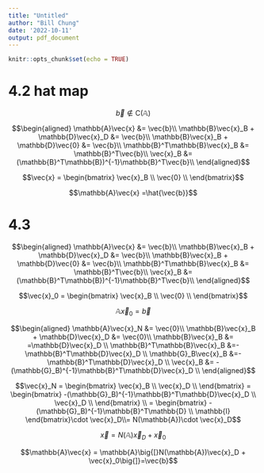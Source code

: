 ```yaml
---
title: "Untitled"
author: "Bill Chung"
date: '2022-10-11'
output: pdf_document
---
```


```r
knitr::opts_chunk$set(echo = TRUE)
```

# 4.2 hat map

$$\vec{b} \notin \text{C}(\mathbb{A})$$

$$\begin{aligned}
\mathbb{A}\vec{x} &= \vec{b}\\
\mathbb{B}\vec{x}_B + \mathbb{D}\vec{x}_D &= \vec{b}\\
\mathbb{B}\vec{x}_B + \mathbb{D}\vec{0} &= \vec{b}\\
\mathbb{B}^T\mathbb{B}\vec{x}_B  &= \mathbb{B}^T\vec{b}\\
\vec{x}_B  &= (\mathbb{B}^T\mathbb{B})^{-1}\mathbb{B}^T\vec{b}\\
\end{aligned}$$

$$\vec{x} = \begin{bmatrix}
\vec{x}_B \\
\vec{0} \\
\end{bmatrix}$$


$$\mathbb{A}\vec{x} =\hat{\vec{b}}$$

# 4.3

$$\begin{aligned}
\mathbb{A}\vec{x} &= \vec{b}\\
\mathbb{B}\vec{x}_B + \mathbb{D}\vec{x}_D &= \vec{b}\\
\mathbb{B}\vec{x}_B + \mathbb{D}\vec{0} &= \vec{b}\\
\mathbb{B}^T\mathbb{B}\vec{x}_B  &= \mathbb{B}^T\vec{b}\\
\vec{x}_B  &= (\mathbb{B}^T\mathbb{B})^{-1}\mathbb{B}^T\vec{b}\\
\end{aligned}$$

$$\vec{x}_0 = \begin{bmatrix}
\vec{x}_B \\
\vec{0} \\
\end{bmatrix}$$

$$\mathbb{A}\vec{x}_0 =\vec{b}$$


$$\begin{aligned}
\mathbb{A}\vec{x}_N &= \vec{0}\\
\mathbb{B}\vec{x}_B + \mathbb{D}\vec{x}_D &= \vec{0}\\
\mathbb{B}\vec{x}_B &=  =\mathbb{D}\vec{x}_D \\
\mathbb{B}^T\mathbb{B}\vec{x}_B &=-\mathbb{B}^T\mathbb{D}\vec{x}_D \\
\mathbb{G}_B\vec{x}_B &=-\mathbb{B}^T\mathbb{D}\vec{x}_D \\
\vec{x}_B &= -(\mathbb{G}_B)^{-1}\mathbb{B}^T\mathbb{D}\vec{x}_D \\
\end{aligned}$$

$$\vec{x}_N = \begin{bmatrix}
\vec{x}_B \\
\vec{x}_D \\  
\end{bmatrix} = \begin{bmatrix}
-(\mathbb{G}_B)^{-1}\mathbb{B}^T\mathbb{D}\vec{x}_D \\
\vec{x}_D \\  
\end{bmatrix} \\
= \begin{bmatrix}
-(\mathbb{G}_B)^{-1}\mathbb{B}^T\mathbb{D} \\
\mathbb{I}  
\end{bmatrix}\cdot \vec{x}_D\\= N(\mathbb{A})\cdot \vec{x}_D$$



$$\vec{x} = N(\mathbb{A}) \vec{x}_D + \vec{x}_0$$


$$\mathbb{A}\vec{x} = \mathbb{A}\big{[}N(\mathbb{A})\vec{x}_D + \vec{x}_0\big{]}=\vec{b}$$
